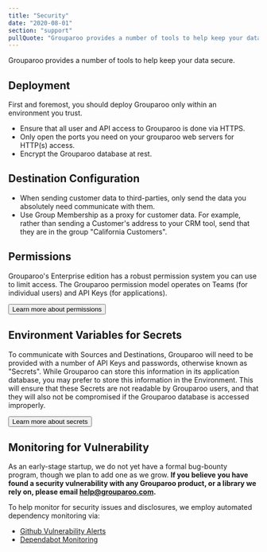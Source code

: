 ```yaml
---
title: "Security"
date: "2020-08-01"
section: "support"
pullQuote: "Grouparoo provides a number of tools to help keep your data secure."
---
```


Grouparoo provides a number of tools to help keep your data secure.

## Deployment

First and foremost, you should deploy Grouparoo only within an environment you trust.

- Ensure that all user and API access to Grouparoo is done via HTTPS.
- Only open the ports you need on your grouparoo web servers for HTTP(s) access.
- Encrypt the Grouparoo database at rest.

## Destination Configuration

- When sending customer data to third-parties, only send the data you absolutely need communicate with them.
- Use Group Membership as a proxy for customer data. For example, rather than sending a Customer's address to your CRM tool, send that they are in the group "California Customers".

## Permissions

Grouparoo's Enterprise edition has a robust permission system you can use to limit access. The Grouparoo permission model operates on Teams (for individual users) and API Keys (for applications).

<Button variant="outline-primary" href="/docs/config/permissions">
  Learn more about permissions
</Button>

## Environment Variables for Secrets

To communicate with Sources and Destinations, Grouparoo will need to be provided with a number of API Keys and passwords, otherwise known as "Secrets". While Grouparoo can store this information in its application database, you may prefer to store this information in the Environment. This will ensure that these Secrets are not readable by Grouparoo users, and that they will also not be compromised if the Grouparoo database is accessed improperly.

<Button variant="outline-primary" href="/docs/config/secrets">
  Learn more about secrets
</Button>

## Monitoring for Vulnerability

As an early-stage startup, we do not yet have a formal bug-bounty program, though we plan to add one as we grow. **If you believe you have found a security vulnerability with any Grouparoo product, or a library we rely on, please email help@grouparoo.com.**

To help monitor for security issues and disclosures, we employ automated dependency monitoring via:

- [Github Vulnerability Alerts](https://help.github.com/en/github/managing-security-vulnerabilities/about-security-alerts-for-vulnerable-dependencies)
- [Dependabot Monitoring](https://dependabot.com/)
